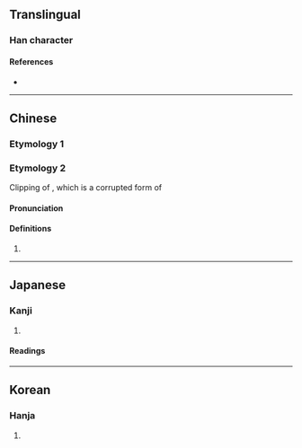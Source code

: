 {{also|其|元}}
{{character info}}
<!-- may be replaced by zh-forms -->
==Translingual==

===Han character===
{{Han char|rn=7|rad=二|as=02|sn=4|four=10221|canj=MML|ids=⿱一丌}}

====References====
* {{Han ref|kx=0086.100|dkj=00256|dj=0178.030|hdz=10010.030|uh=4E93|ud=20115|bh=C951|bd=51537}}

----

==Chinese==

===Etymology 1===
{{zh-see|其|v}}

===Etymology 2===
{{zh-forms}}
Clipping of {{zh-l|亓官}}, which is a corrupted form of {{zh-l|笄官|an ancient official position}}<!--https://www.zhihu.com/question/20799328-->

====Pronunciation====
{{zh-pron
|m=qí
|c=kei4
|h=gd=ki2
|mn-t=ki5
|cat=pn
}}

====Definitions====
{{zh-hanzi}}

# {{surname|zh}}

----

==Japanese==

===Kanji===
{{ja-kanji|grade=|rs=二02}}

# {{alternative form of|ja|其}}

====Readings====
{{ja-readings
|goon=ぎ
|kanon=き
}}

----

==Korean==

===Hanja===
{{ko-hanja|hangeul=기|rv=gi|mr=ki}}

# {{rfdef|ko|sort=二02}}